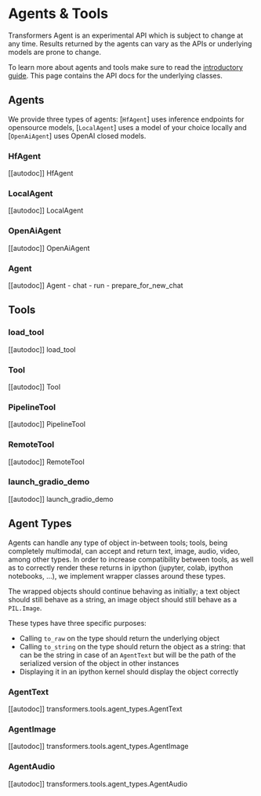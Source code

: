 <!--Copyright 2023 The HuggingFace Team. All rights reserved.

Licensed under the Apache License, Version 2.0 (the "License"); you may not use this file except in compliance with
the License. You may obtain a copy of the License at

http://www.apache.org/licenses/LICENSE-2.0

Unless required by applicable law or agreed to in writing, software distributed under the License is distributed on
an "AS IS" BASIS, WITHOUT WARRANTIES OR CONDITIONS OF ANY KIND, either express or implied. See the License for the
specific language governing permissions and limitations under the License.
-->

# Agents & Tools

<Tip warning={true}>

Transformers Agent is an experimental API which is subject to change at any time. Results returned by the agents
can vary as the APIs or underlying models are prone to change.

</Tip>

To learn more about agents and tools make sure to read the [introductory guide](../transformers_agents). This page
contains the API docs for the underlying classes.

## Agents

We provide three types of agents: [`HfAgent`] uses inference endpoints for opensource models, [`LocalAgent`] uses a model of your choice locally and [`OpenAiAgent`] uses OpenAI closed models.

### HfAgent

[[autodoc]] HfAgent

### LocalAgent

[[autodoc]] LocalAgent

### OpenAiAgent

[[autodoc]] OpenAiAgent

### Agent

[[autodoc]] Agent
    - chat
    - run
    - prepare_for_new_chat

## Tools

### load_tool

[[autodoc]] load_tool

### Tool

[[autodoc]] Tool

### PipelineTool

[[autodoc]] PipelineTool

### RemoteTool

[[autodoc]] RemoteTool

### launch_gradio_demo

[[autodoc]] launch_gradio_demo

## Agent Types

Agents can handle any type of object in-between tools; tools, being completely multimodal, can accept and return
text, image, audio, video, among other types. In order to increase compatibility between tools, as well as to 
correctly render these returns in ipython (jupyter, colab, ipython notebooks, ...), we implement wrapper classes
around these types.

The wrapped objects should continue behaving as initially; a text object should still behave as a string, an image
object should still behave as a `PIL.Image`.

These types have three specific purposes:

- Calling `to_raw` on the type should return the underlying object
- Calling `to_string` on the type should return the object as a string: that can be the string in case of an `AgentText`
  but will be the path of the serialized version of the object in other instances
- Displaying it in an ipython kernel should display the object correctly

### AgentText

[[autodoc]] transformers.tools.agent_types.AgentText

### AgentImage

[[autodoc]] transformers.tools.agent_types.AgentImage

### AgentAudio

[[autodoc]] transformers.tools.agent_types.AgentAudio
